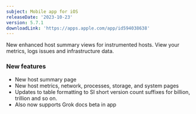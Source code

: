```yaml
---
subject: Mobile app for iOS
releaseDate: '2023-10-23'
version: 5.7.1
downloadLink: 'https://apps.apple.com/app/id594038638'
---
```


New enhanced host summary views for instrumented hosts. View your metrics, logs issues and infrastructure data.

### New features

* New host summary page
* New host metrics, network, processes, storage, and system pages
* Updates to table formatting to SI short version count suffixes for billion, trillion and so on.
* Also now supports Grok docs beta in app
